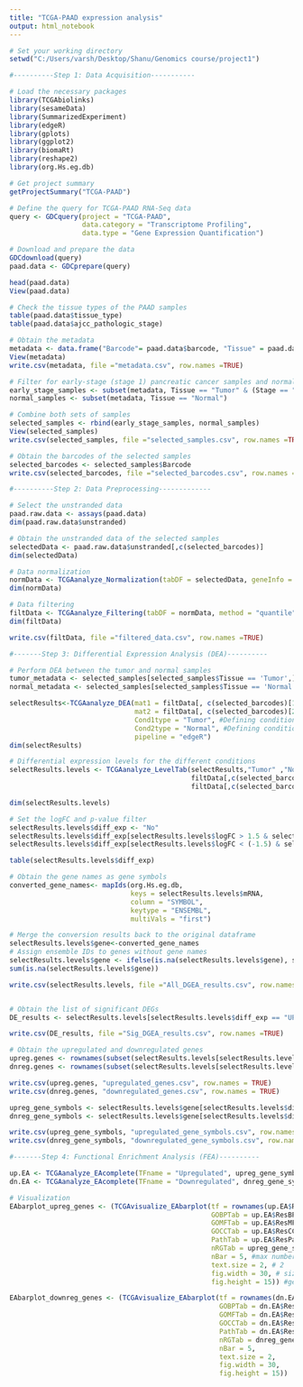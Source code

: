 ---
title: "TCGA-PAAD expression analysis"
output: html_notebook
---

```{r}
# Set your working directory
setwd("C:/Users/varsh/Desktop/Shanu/Genomics course/project1")

#----------Step 1: Data Acquisition-----------

# Load the necessary packages
library(TCGAbiolinks)
library(sesameData)
library(SummarizedExperiment)
library(edgeR)
library(gplots)
library(ggplot2)
library(biomaRt)
library(reshape2)
library(org.Hs.eg.db)

# Get project summary
getProjectSummary("TCGA-PAAD")

# Define the query for TCGA-PAAD RNA-Seq data
query <- GDCquery(project = "TCGA-PAAD",
                  data.category = "Transcriptome Profiling",
                  data.type = "Gene Expression Quantification")

# Download and prepare the data
GDCdownload(query)
paad.data <- GDCprepare(query)

head(paad.data)
View(paad.data)

# Check the tissue types of the PAAD samples
table(paad.data$tissue_type)
table(paad.data$ajcc_pathologic_stage)

# Obtain the metadata
metadata <- data.frame("Barcode"= paad.data$barcode, "Tissue" = paad.data$tissue_type, "Stage" = paad.data$ajcc_pathologic_stage)
View(metadata)
write.csv(metadata, file ="metadata.csv", row.names =TRUE)

# Filter for early-stage (stage 1) pancreatic cancer samples and normal tissue samples
early_stage_samples <- subset(metadata, Tissue == "Tumor" & (Stage == "Stage I" | Stage == "Stage IA" | Stage == "Stage IB"))
normal_samples <- subset(metadata, Tissue == "Normal")

# Combine both sets of samples
selected_samples <- rbind(early_stage_samples, normal_samples)
View(selected_samples)
write.csv(selected_samples, file ="selected_samples.csv", row.names =TRUE)

# Obtain the barcodes of the selected samples
selected_barcodes <- selected_samples$Barcode
write.csv(selected_barcodes, file ="selected_barcodes.csv", row.names =TRUE)


```

```{r}
#----------Step 2: Data Preprocessing-------------

# Select the unstranded data
paad.raw.data <- assays(paad.data)
dim(paad.raw.data$unstranded)

# Obtain the unstranded data of the selected samples
selectedData <- paad.raw.data$unstranded[,c(selected_barcodes)]
dim(selectedData)

# Data normalization 
normData <- TCGAanalyze_Normalization(tabDF = selectedData, geneInfo = geneInfoHT, method = "geneLength")
dim(normData)

# Data filtering
filtData <- TCGAanalyze_Filtering(tabDF = normData, method = "quantile", qnt.cut = 0.25)
dim(filtData)

write.csv(filtData, file ="filtered_data.csv", row.names =TRUE)


```

```{r}
#-------Step 3: Differential Expression Analysis (DEA)----------

# Perform DEA between the tumor and normal samples
tumor_metadata <- selected_samples[selected_samples$Tissue == 'Tumor',]
normal_metadata <- selected_samples[selected_samples$Tissue == 'Normal',]

selectResults<-TCGAanalyze_DEA(mat1 = filtData[, c(selected_barcodes)[1:21]], #1st group is pancreatic cancer tumors
                               mat2 = filtData[, c(selected_barcodes)[22:25]], #2nd group is normal samples
                               Cond1type = "Tumor", #Defining condition 1
                               Cond2type = "Normal", #Defining condition 2
                               pipeline = "edgeR")
dim(selectResults)  

# Differential expression levels for the different conditions
selectResults.levels <- TCGAanalyze_LevelTab(selectResults,"Tumor" ,"Normal", 
                                             filtData[,c(selected_barcodes)[1:21]],
                                             filtData[,c(selected_barcodes)[22:25]])

dim(selectResults.levels)

# Set the logFC and p-value filter
selectResults.levels$diff_exp <- "No"
selectResults.levels$diff_exp[selectResults.levels$logFC > 1.5 & selectResults.levels$FDR <0.01] <-"UP"
selectResults.levels$diff_exp[selectResults.levels$logFC < (-1.5) & selectResults.levels$FDR <0.01] <-"DOWN"

table(selectResults.levels$diff_exp)

# Obtain the gene names as gene symbols
converted_gene_names<- mapIds(org.Hs.eg.db, 
                              keys = selectResults.levels$mRNA, 
                              column = "SYMBOL", 
                              keytype = "ENSEMBL", 
                              multiVals = "first")

# Merge the conversion results back to the original dataframe
selectResults.levels$gene<-converted_gene_names
# Assign ensemble IDs to genes without gene names
selectResults.levels$gene <- ifelse(is.na(selectResults.levels$gene), selectResults.levels$mRNA, selectResults.levels$gene)
sum(is.na(selectResults.levels$gene))

write.csv(selectResults.levels, file ="All_DGEA_results.csv", row.names = TRUE)


# Obtain the list of significant DEGs 
DE_results <- selectResults.levels[selectResults.levels$diff_exp == "UP" | selectResults.levels$diff_exp == "DOWN",]

write.csv(DE_results, file ="Sig_DGEA_results.csv", row.names =TRUE)

# Obtain the upregulated and downregulated genes
upreg.genes <- rownames(subset(selectResults.levels[selectResults.levels$diff_exp =='UP',]))
dnreg.genes <- rownames(subset(selectResults.levels[selectResults.levels$diff_exp =='DOWN',]))

write.csv(upreg.genes, "upregulated_genes.csv", row.names = TRUE)
write.csv(dnreg.genes, "downregulated_genes.csv", row.names = TRUE)

upreg_gene_symbols <- selectResults.levels$gene[selectResults.levels$diff_exp =='UP']
dnreg_gene_symbols <- selectResults.levels$gene[selectResults.levels$diff_exp =='DOWN']

write.csv(upreg_gene_symbols, "upregulated_gene_symbols.csv", row.names = TRUE)
write.csv(dnreg_gene_symbols, "downregulated_gene_symbols.csv", row.names = TRUE)

```

```{r}
#-------Step 4: Functional Enrichment Analysis (FEA)----------

up.EA <- TCGAanalyze_EAcomplete(TFname = "Upregulated", upreg_gene_symbols) # produces result based on BP, CC, MF and Pathways(P)
dn.EA <- TCGAanalyze_EAcomplete(TFname = "Downregulated", dnreg_gene_symbols)

# Visualization
EAbarplot_upreg_genes <- (TCGAvisualize_EAbarplot(tf = rownames(up.EA$ResBP), #Row names
                                                  GOBPTab = up.EA$ResBP, #results for BP
                                                  GOMFTab = up.EA$ResMF, #results for MF
                                                  GOCCTab = up.EA$ResCC, #results for CC
                                                  PathTab = up.EA$ResPat, #results for Pathway
                                                  nRGTab = upreg_gene_symbols, #number of genes in the list
                                                  nBar = 5, #max number of bars is 5 but can be increased to 10
                                                  text.size = 2, # 2 
                                                  fig.width = 30, # size of figure
                                                  fig.height = 15)) #generates a pdf in the working directory

EAbarplot_downreg_genes <- (TCGAvisualize_EAbarplot(tf = rownames(dn.EA$ResBP),
                                                    GOBPTab = dn.EA$ResBP, 
                                                    GOMFTab = dn.EA$ResMF, 
                                                    GOCCTab = dn.EA$ResCC, 
                                                    PathTab = dn.EA$ResPat, 
                                                    nRGTab = dnreg_gene_symbols, 
                                                    nBar = 5, 
                                                    text.size = 2, 
                                                    fig.width = 30,
                                                    fig.height = 15))
```
